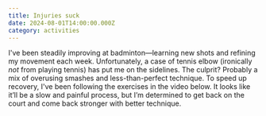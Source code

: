 ```yaml
---
title: Injuries suck
date: 2024-08-01T14:00:00.000Z
category: activities
---
```


I've been steadily improving at badminton—learning new shots and refining my movement each week. Unfortunately, a case of tennis elbow (ironically *not* from playing tennis) has put me on the sidelines. The culprit? Probably a mix of overusing smashes and less-than-perfect technique. To speed up recovery, I've been following the exercises in the video below. It looks like it’ll be a slow and painful process, but I’m determined to get back on the court and come back stronger with better technique.

<VideoPlayer url="https://www.youtube.com/watch?v=C5yr4HNfQ-8" />
